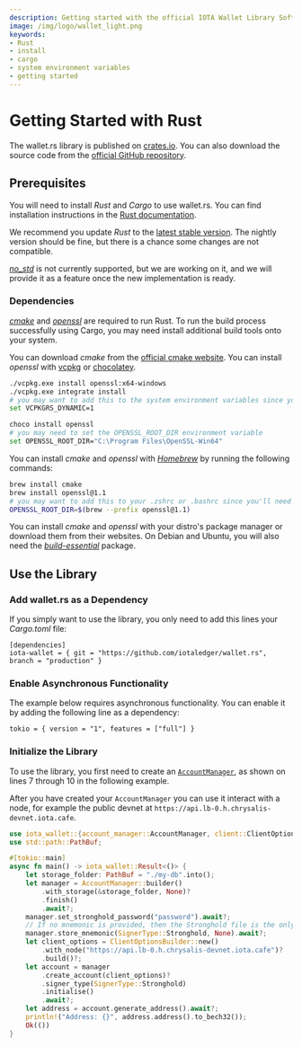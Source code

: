 ```yaml
---
description: Getting started with the official IOTA Wallet Library Software Rust library.
image: /img/logo/wallet_light.png
keywords:
- Rust
- install
- cargo
- system environment variables
- getting started
---
```



# Getting Started with Rust

The wallet.rs library is published on [crates.io](https://crates.io/crates/iota-wallet/versions). You can also download the source code from the [official GitHub repository](https://github.com/iotaledger/wallet.rs).

## Prerequisites

You will need to install _Rust_ and _Cargo_ to use wallet.rs. You can find installation instructions in the [Rust documentation](https://doc.rust-lang.org/cargo/getting-started/installation.html).

We recommend you update _Rust_ to the [latest stable version](https://github.com/rust-lang/rustup.rs#keeping-rust-up-to-date). The nightly version should be fine, but there is a chance some changes are not compatible.

[_no_std_](https://docs.rust-embedded.org/book/intro/no-std.html) is not currently supported, but we are working on it, and we will provide it as a feature once the new implementation is ready.

### Dependencies

[_cmake_](https://cmake.org/documentation/) and [_openssl_](https://www.openssl.org/docs/) are required to run Rust. To run the build process successfully using Cargo, you may need install additional build tools onto your system.


<Tabs>
<TabItem value={'windows'} label={'Windows'}>

You can download _cmake_ from the [official cmake website](https://cmake.org/download/).
You can install _openssl_ with [vcpkg](https://github.com/microsoft/vcpkg) or
[chocolatey](https://chocolatey.org/).

<Tabs>
<TabItem value={'vcpkg'} label={'vcpkg'}>

```bash
./vcpkg.exe install openssl:x64-windows
./vcpkg.exe integrate install
# you may want to add this to the system environment variables since you'll need it to compile the crate
set VCPKGRS_DYNAMIC=1
```

</TabItem>
<TabItem value={'chocolatey'} label={'chocolatey'}>

```bash
choco install openssl
# you may need to set the OPENSSL_ROOT_DIR environment variable
set OPENSSL_ROOT_DIR="C:\Program Files\OpenSSL-Win64"
```

</TabItem>
</Tabs>
</TabItem>
<TabItem value={'macOS'} label={'macOS'}>

You can install _cmake_ and _openssl_ with [_Homebrew_](https://docs.brew.sh/) by running the following
commands:

```bash
brew install cmake
brew install openssl@1.1
# you may want to add this to your .zshrc or .bashrc since you'll need it to compile the crate
OPENSSL_ROOT_DIR=$(brew --prefix openssl@1.1)
```

</TabItem>
<TabItem value={'linux'} label={'Linux'}>

You can install _cmake_ and _openssl_ with your distro's package manager or download them from their websites.
On Debian and Ubuntu, you will also need the
[_build-essential_](https://packages.debian.org/sid/build-essential) package.

</TabItem>
</Tabs>

## Use the Library

### Add wallet.rs as a Dependency

If you simply want to use the library, you only need to add this lines your _Cargo.toml_ file:

```
[dependencies]
iota-wallet = { git = "https://github.com/iotaledger/wallet.rs", branch = "production" }
```

### Enable Asynchronous Functionality

The example below requires asynchronous functionality. You can enable it by adding the following line as a dependency:

```
tokio = { version = "1", features = ["full"] }
```


### Initialize the Library

To use the library, you first need to create an [`AccountManager`](asd), as shown on lines 7 through 10 in the following example.

After you have created your `AccountManager` you can use it interact with a node, for example the public devnet at `https://api.lb-0.h.chrysalis-devnet.iota.cafe`.

```rust {7-10} showLineNumbers
use iota_wallet::{account_manager::AccountManager, client::ClientOptionsBuilder, signing::SignerType};
use std::path::PathBuf;

#[tokio::main]
async fn main() -> iota_wallet::Result<()> {
    let storage_folder: PathBuf = "./my-db".into();
    let manager = AccountManager::builder()
        .with_storage(&storage_folder, None)?
        .finish()
        .await?;
    manager.set_stronghold_password("password").await?;
    // If no mnemonic is provided, then the Stronghold file is the only way for a backup
    manager.store_mnemonic(SignerType::Stronghold, None).await?;
    let client_options = ClientOptionsBuilder::new()
        .with_node("https://api.lb-0.h.chrysalis-devnet.iota.cafe")?
        .build()?;
    let account = manager
        .create_account(client_options)?
        .signer_type(SignerType::Stronghold)
        .initialise()
        .await?;
    let address = account.generate_address().await?;
    println!("Address: {}", address.address().to_bech32());
    Ok(())
}
```
